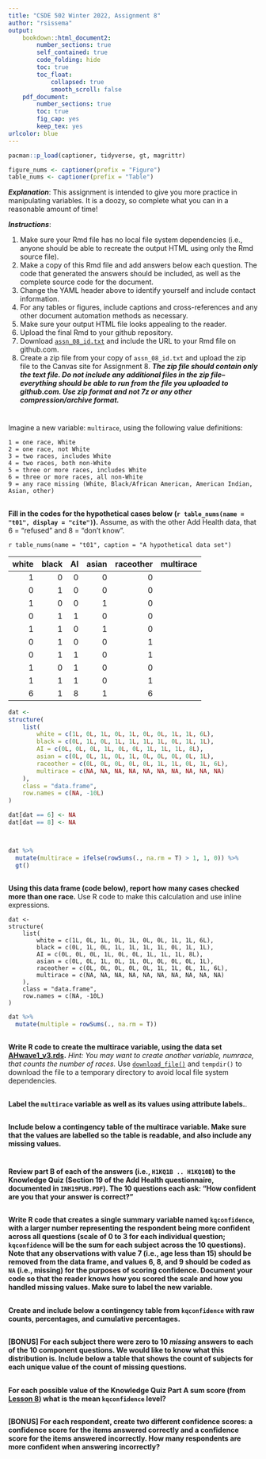 ```yaml
---
title: "CSDE 502 Winter 2022, Assignment 8"
author: "rsissema"
output: 
    bookdown::html_document2:
        number_sections: true
        self_contained: true
        code_folding: hide
        toc: true
        toc_float:
            collapsed: true
            smooth_scroll: false
    pdf_document:
        number_sections: true
        toc: true
        fig_cap: yes
        keep_tex: yes
urlcolor: blue 
---
```


```r
pacman::p_load(captioner, tidyverse, gt, magrittr)

figure_nums <- captioner(prefix = "Figure")
table_nums <- captioner(prefix = "Table")
```

***Explanation***:
This assignment is intended to give you more practice in manipulating variables. It is a doozy, so complete what you can in a reasonable amount of time!

***Instructions***: 

1. Make sure your Rmd file has no local file system dependencies (i.e., anyone should be able to recreate the output HTML using only the Rmd source file).
1. Make a copy of this Rmd file and add answers below each question. The code that generated the answers should be included, as well as the complete source code for the document.
1. Change the YAML header above to identify yourself and include contact information.
1. For any tables or figures, include captions and cross-references and any other document automation methods as necessary.
1. Make sure your output HTML file looks appealing to the reader.
1. Upload the final Rmd to your github repository.
1. Download [`assn_08_id.txt`](http://staff.washington.edu/phurvitz/csde502_winter_2021/assignments/assn_08_id.txt) and include the URL to your Rmd file on github.com.
1. Create a zip file from your copy of `assn_08_id.txt` and upload the zip file to the Canvas site for Assignment 8. ***The zip file should contain only the text file. Do not include any additional files in the zip file--everything should be able to run from the file you uploaded to github.com. Use zip format and not 7z or any other compression/archive format.***

#
Imagine a new variable: `multirace`, using the following value definitions:

	1 = one race, White
	2 = one race, not White
	3 = two races, includes White
	4 = two races, both non-White
	5 = three or more races, includes White
	6 = three or more races, all non-White
	9 = any race missing (White, Black/African American, American Indian, Asian, other)

## 
**Fill in the codes for the hypothetical cases below (`r table_nums(name = "t01", display = "cite")`).** Assume, as with the other Add Health data, that 6 = "refused" and 8 = "don't know".

`r table_nums(name = "t01", caption = "A hypothetical data set")`

| white| black| AI| asian| raceother|multirace |
|-----:|-----:|--:|-----:|---------:|---------:|
|     1|     0|  0|     0|         0|          |
|     0|     1|  0|     0|         0|          |
|     1|     0|  0|     1|         0|          |
|     0|     1|  1|     0|         0|          |
|     1|     1|  0|     1|         0|          |
|     0|     1|  0|     0|         1|          |
|     0|     1|  1|     0|         1|          |
|     1|     0|  1|     0|         0|          |
|     1|     1|  1|     0|         1|          |
|     6|     1|  8|     1|         6|          |	

```r
dat <- 
structure(
    list(
        white = c(1L, 0L, 1L, 0L, 1L, 0L, 0L, 1L, 1L, 6L),
        black = c(0L, 1L, 0L, 1L, 1L, 1L, 1L, 0L, 1L, 1L), 
        AI = c(0L, 0L, 0L, 1L, 0L, 0L, 1L, 1L, 1L, 8L), 
        asian = c(0L, 0L, 1L, 0L, 1L, 0L, 0L, 0L, 0L, 1L), 
        raceother = c(0L, 0L, 0L, 0L, 0L, 1L, 1L, 0L, 1L, 6L), 
        multirace = c(NA, NA, NA, NA, NA, NA, NA, NA, NA, NA)
    ), 
    class = "data.frame", 
    row.names = c(NA, -10L)
)

dat[dat == 6] <- NA 
dat[dat == 8] <- NA 



dat %>% 
  mutate(multirace = ifelse(rowSums(., na.rm = T) > 1, 1, 0)) %>% 
  gt()
```

## 
**Using this data frame (code below), report how many cases checked more than one race.** Use R code to make this calculation and use inline expressions.

```
dat <- 
structure(
    list(
        white = c(1L, 0L, 1L, 0L, 1L, 0L, 0L, 1L, 1L, 6L),
        black = c(0L, 1L, 0L, 1L, 1L, 1L, 1L, 0L, 1L, 1L), 
        AI = c(0L, 0L, 0L, 1L, 0L, 0L, 1L, 1L, 1L, 8L), 
        asian = c(0L, 0L, 1L, 0L, 1L, 0L, 0L, 0L, 0L, 1L), 
        raceother = c(0L, 0L, 0L, 0L, 0L, 1L, 1L, 0L, 1L, 6L), 
        multirace = c(NA, NA, NA, NA, NA, NA, NA, NA, NA, NA)
    ), 
    class = "data.frame", 
    row.names = c(NA, -10L)
)
```

```r

dat %>% 
  mutate(multiple = rowSums(., na.rm = T))
```

##
**Write R code to create the multirace variable, using the data set [AHwave1_v3.rds](http://staff.washington.edu/phurvitz/csde502_winter_2021/data/AHwave1_v3.rds).** _Hint: You may want to create another variable, numrace, that counts the number of races._ Use [`download_file()`](https://stat.ethz.ch/R-manual/R-devel/library/utils/html/download.file.html) and `tempdir()` to download the file to a temporary directory to avoid local file system dependencies.

## 
**Label the `multirace` variable as well as its values using attribute labels.**.

## 
**Include below a contingency table of the multirace variable. Make sure that the values are labelled so the table is readable, and also include any missing values.**

# 
**Review part B of each of the answers (i.e., `H1KQ1B .. H1KQ10B`) to the Knowledge Quiz (Section 19 of the Add Health questionnaire, documented in `INH19PUB.PDF`). The 10 questions each ask: "How confident are you that your answer is correct?"**

## 
**Write R code that creates a single summary variable named `kqconfidence`, with a larger number representing the respondent being more confident across all questions (scale of 0 to 3 for each individual question; `kqconfidence` will be the sum for each subject across the 10 questions). Note that any observations with value 7 (i.e., age less than 15) should be removed from the data frame, and values 6, 8, and 9 should be coded as `NA` (i.e., missing) for the purposes of scoring confidence. Document your code so that the reader knows how you scored the scale and how you handled missing values. Make sure to label the new variable.**

## 
**Create and include below a contingency table from `kqconfidence` with raw counts, percentages, and cumulative percentages.**

## 
**[BONUS] For each subject there were zero to 10 _missing_ answers to each of the 10 component questions. We would like to know what this distribution is. Include below a table that shows the count of subjects for each unique value of the count of missing questions.**

## 
**For each possible value of the Knowledge Quiz Part A sum score (from [Lesson 8](http://staff.washington.edu/phurvitz/csde502_winter_2021/week8.html#scoring-across-columns)) what is the mean `kqconfidence` level?**

## 
**[BONUS] For each respondent, create two different confidence scores: a confidence score for the items answered correctly and a confidence score for the items answered incorrectly. How many respondents are more confident when answering incorrectly?**
